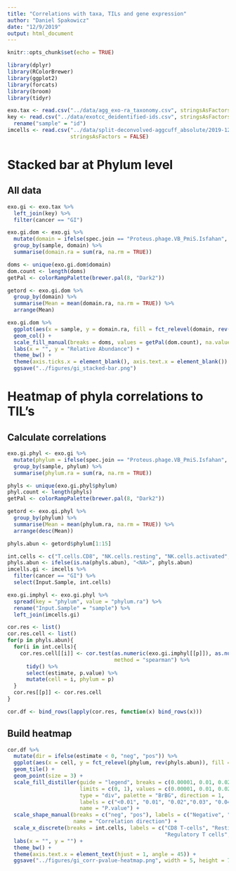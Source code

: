 ```yaml
---
title: "Correlations with taxa, TILs and gene expression"
author: "Daniel Spakowicz"
date: "12/9/2019"
output: html_document
---
```


```r
knitr::opts_chunk$set(echo = TRUE)

library(dplyr)
library(RColorBrewer)
library(ggplot2)
library(forcats)
library(broom)
library(tidyr)
```

```r
exo.tax <- read.csv("../data/agg_exo-ra_taxonomy.csv", stringsAsFactors = FALSE)
key <- read.csv("../data/exotcc_deidentified-ids.csv", stringsAsFactors = FALSE) %>%
  rename("sample" = "id")
imcells <- read.csv("../data/split-deconvolved-aggcuff_absolute/2019-12-09_cibersort_absolute_aggregated+TILS.csv",
                    stringsAsFactors = FALSE)
```


# Stacked bar at Phylum level

## All data
```r
exo.gi <- exo.tax %>%
  left_join(key) %>%
  filter(cancer == "GI")

exo.gi.dom <- exo.gi %>%
  mutate(domain = ifelse(spec.join == "Proteus.phage.VB_PmiS.Isfahan", "Viruses", domain)) %>%
  group_by(sample, domain) %>%
  summarise(domain.ra = sum(ra, na.rm = TRUE))
```

```r
doms <- unique(exo.gi.dom$domain)
dom.count <- length(doms)
getPal <- colorRampPalette(brewer.pal(8, "Dark2"))

getord <- exo.gi.dom %>%
  group_by(domain) %>%
  summarise(Mean = mean(domain.ra, na.rm = TRUE)) %>%
  arrange(Mean)
```



```r
exo.gi.dom %>%
  ggplot(aes(x = sample, y = domain.ra, fill = fct_relevel(domain, rev(getord$domain)))) +
  geom_col() +
  scale_fill_manual(breaks = doms, values = getPal(dom.count), na.value = "grey", name = "Domain") +
  labs(x = "", y = "Relative Abundance") +
  theme_bw() +
  theme(axis.ticks.x = element_blank(), axis.text.x = element_blank()) +
  ggsave("../figures/gi_stacked-bar.png")
```



# Heatmap of phyla correlations to TIL's

## Calculate correlations

```r
exo.gi.phyl <- exo.gi %>%
  mutate(phylum = ifelse(spec.join == "Proteus.phage.VB_PmiS.Isfahan", "Proteus phage", phylum)) %>%
  group_by(sample, phylum) %>%
  summarise(phylum.ra = sum(ra, na.rm = TRUE))

phyls <- unique(exo.gi.phyl$phylum)
phyl.count <- length(phyls)
getPal <- colorRampPalette(brewer.pal(8, "Dark2"))

getord <- exo.gi.phyl %>%
  group_by(phylum) %>%
  summarise(Mean = mean(phylum.ra, na.rm = TRUE)) %>%
  arrange(desc(Mean))

phyls.abun <- getord$phylum[1:15]
```

```r
int.cells <- c("T.cells.CD8", "NK.cells.resting", "NK.cells.activated", "T.cells.regulatory..Tregs.", "Neutrophils")
phyls.abun <- ifelse(is.na(phyls.abun), "<NA>", phyls.abun)
imcells.gi <- imcells %>%
  filter(cancer == "GI") %>%
  select(Input.Sample, int.cells)

exo.gi.imphyl <- exo.gi.phyl %>%
  spread(key = "phylum", value = "phylum.ra") %>%
  rename("Input.Sample" = "sample") %>%
  left_join(imcells.gi)
```

```r
cor.res <- list()
cor.res.cell <- list()
for(p in phyls.abun){
  for(i in int.cells){
    cor.res.cell[[i]] <- cor.test(as.numeric(exo.gi.imphyl[[p]]), as.numeric(exo.gi.imphyl[[i]]), 
                                  method = "spearman") %>%
      tidy() %>%
      select(estimate, p.value) %>%
      mutate(cell = i, phylum = p)
  }
  cor.res[[p]] <- cor.res.cell
}
```

```r
cor.df <- bind_rows(lapply(cor.res, function(x) bind_rows(x)))
```

## Build heatmap

```r
cor.df %>%
  mutate(dir = ifelse(estimate < 0, "neg", "pos")) %>%
  ggplot(aes(x = cell, y = fct_relevel(phylum, rev(phyls.abun)), fill = p.value, shape = dir)) +
  geom_tile() +
  geom_point(size = 3) +
  scale_fill_distiller(guide = "legend", breaks = c(0.00001, 0.01, 0.02, 0.03, 0.04, 0.05, 0.1, 0.2, 0.5, 1), 
                       limits = c(0, 1), values = c(0.00001, 0.01, 0.02, 0.03, 0.04, 0.05, 0.1, 0.2, 0.5, 1),
                       type = "div", palette = "BrBG", direction = 1, 
                       labels = c("<0.01", "0.01", "0.02","0.03", "0.04","0.05","0.1", "0.2", "0.5", "1"),
                       name = "P.value") +
  scale_shape_manual(breaks = c("neg", "pos"), labels = c("Negative", "Positive"), values = c("-", "+"),
                     name = "Correlation direction") +
  scale_x_discrete(breaks = int.cells, labels = c("CD8 T-cells", "Resting NK cells", "Activated NK cells",
                                                  "Regulatory T cells", "Neutrophils")) +
  labs(x = "", y = "") +
  theme_bw() +
  theme(axis.text.x = element_text(hjust = 1, angle = 45)) +
  ggsave("../figures/gi_corr-pvalue-heatmap.png", width = 5, height = 7)
```



